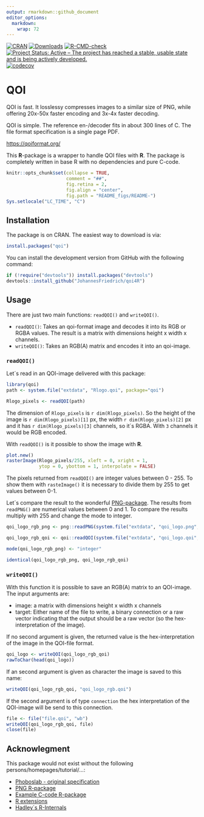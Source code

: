 ```yaml
---
output: rmarkdown::github_document
editor_options: 
  markdown: 
    wrap: 72
---
```


<!-- README.md is generated from README.Rmd. Please edit that file -->

<!-- badges: start -->

[![CRAN](http://www.r-pkg.org/badges/version/qoi)](https://CRAN.R-project.org/package=qoi)
[![Downloads](https://cranlogs.r-pkg.org/badges/grand-total/qoi)](https://www.r-pkg.org/pkg/qoi)
[![R-CMD-check](https://github.com/JohannesFriedrich/qoi4R/actions/workflows/R-CMD-check.yaml/badge.svg)](https://github.com/JohannesFriedrich/qoi4R/actions/workflows/R-CMD-check.yaml)
[![Project Status: Active – The project has reached a stable, usable
state and is being actively
developed.](http://www.repostatus.org/badges/latest/active.svg)](http://www.repostatus.org/#active)
[![codecov](https://codecov.io/github/JohannesFriedrich/qoi4R/graph/badge.svg?token=SHhbrXi8yH)](https://codecov.io/github/JohannesFriedrich/qoi4R)

<!-- badges: end -->

# QOI

QOI is fast. It losslessy compresses images to a similar size of PNG,
while offering 20x-50x faster encoding and 3x-4x faster decoding.

QOI is simple. The reference en-/decoder fits in about 300 lines of C.
The file format specification is a single page PDF.

<https://qoiformat.org/>

This **R**-package is a wrapper to handle QOI files with **R**. The
package is completely written in base R with no dependencies and pure
C-code.

<!-- badges: start -->

<!-- badges: end -->

```r
knitr::opts_chunk$set(collapse = TRUE,
                      comment = "##",
                      fig.retina = 2,
                      fig.align = "center",
                      fig.path = "README_figs/README-")
Sys.setlocale("LC_TIME", "C")
```

## Installation

The package is on CRAN. The easiest way to download is via:
```r
install.packages("qoi")
```

You can install the development version from GitHub with the following
command:

```r
if (!require("devtools")) install.packages("devtools")
devtools::install_github("JohannesFriedrich/qoi4R")
```

## Usage

There are just two main functions: `readQOI()` and `writeQOI()`.

-   `readQOI()`: Takes an qoi-format image and decodes it into its RGB
    or RGBA values. The result is a matrix with dimensions height x
    width x channels.
-   `writeQOI()`: Takes an RGB(A) matrix and encodes it into an
    qoi-image.

### `readQOI()`

Let´s read in an QOI-image delivered with this package:

```r
library(qoi)
path <- system.file("extdata", "Rlogo.qoi", package="qoi")

Rlogo_pixels <- readQOI(path)
```

The dimension of `Rlogo_pixels` is `r dim(Rlogo_pixels)`. So the height
of the image is `r dim(Rlogo_pixels)[1]` px, the width
`r dim(Rlogo_pixels)[2]` px and it has `r dim(Rlogo_pixels)[3]`
channels, so it´s RGBA. With `3` channels it would be RGB encoded.

With `readQOI()` is it possible to show the image with **R**.

```r
plot.new()
rasterImage(Rlogo_pixels/255, xleft = 0, xright = 1,
            ytop = 0, ybottom = 1, interpolate = FALSE)
```

The pixels returned from `readQOI()` are integer values between 0 - 255.
To show them with `rasteImage()` it is necessary to divide them by 255
to get values between 0-1.

Let´s compare the result to the wonderful
[PNG-package](https://cran.r-project.org/web/packages/png). The results
from `readPNG()` are numerical values between 0 and 1. To compare the
results multiply with 255 and change the mode to integer.

```r
qoi_logo_rgb_png <- png::readPNG(system.file("extdata", "qoi_logo.png", package="qoi"))*255L

qoi_logo_rgb_qoi <- qoi::readQOI(system.file("extdata", "qoi_logo.qoi", package="qoi"))

mode(qoi_logo_rgb_png) <- "integer"

identical(qoi_logo_rgb_png, qoi_logo_rgb_qoi)
```

### `writeQOI()`

With this function it is possible to save an RGB(A) matrix to an
QOI-image. The input arguments are:

-   image: a matrix with dimensions height x width x channels
-   target: Either name of the file to write, a binary connection or a
    raw vector indicating that the output should be a raw vector (so the
    hex-interpretation of the image).

If no second argument is given, the returned value is the
hex-interpretation of the image in the QOI-file format.

```r
qoi_logo <- writeQOI(qoi_logo_rgb_qoi)
rawToChar(head(qoi_logo))
```

If an second argument is given as character the image is saved to this
name:

```r
writeQOI(qoi_logo_rgb_qoi, "qoi_logo_rgb.qoi")
```

If the second argument is of type `connection` the hex interpretation of
the QOI-image will be send to this connection.

```r
file <- file("file.qoi", "wb")
writeQOI(qoi_logo_rgb_qoi, file)
close(file)
```

## Acknowlegment

This package would not exist without the following
persons/homepages/tutorial/...:

-   [Phoboslab - original
    specification](https://github.com/phoboslab/qoi)
-   [PNG R-package](https://github.com/s-u/png)
-   [Example C-code
    R-package](https://github.com/coolbutuseless/simplecall)
-   [R
    extensions](https://cran.r-project.org/doc/manuals/r-release/R-exts.html)
-   [Hadley´s R-Internals](https://github.com/hadley/r-internals)
